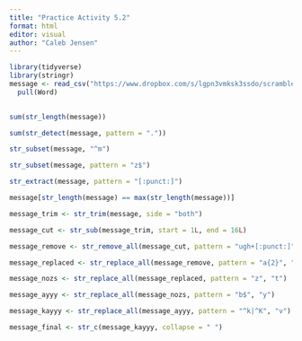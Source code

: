 ```yaml
---
title: "Practice Activity 5.2"
format: html
editor: visual
author: "Caleb Jensen"
---
```


```r
library(tidyverse)
library(stringr)
message <- read_csv("https://www.dropbox.com/s/lgpn3vmksk3ssdo/scrambled_message.txt?dl=1") %>% 
  pull(Word)
  
```

```r
sum(str_length(message))

sum(str_detect(message, pattern = "."))

str_subset(message, "^m")

str_subset(message, pattern = "z$")

str_extract(message, pattern = "[:punct:]")

message[str_length(message) == max(str_length(message))]
```

```r
message_trim <- str_trim(message, side = "both")

message_cut <- str_sub(message_trim, start = 1L, end = 16L)

message_remove <- str_remove_all(message_cut, pattern = "ugh+[:punct:]")

message_replaced <- str_replace_all(message_remove, pattern = "a{2}", "ee")

message_nozs <- str_replace_all(message_replaced, pattern = "z", "t")

message_ayyy <- str_replace_all(message_nozs, pattern = "b$", "y")

message_kayyy <- str_replace_all(message_ayyy, pattern = "^k|^K", "v")

message_final <- str_c(message_kayyy, collapse = " ")
```

